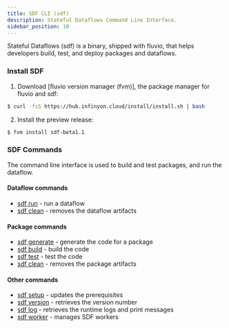 ```yaml
---
title: SDF CLI (sdf)
description: Stateful Dataflows Command Line Interface.
sidebar_position: 10
---
```


Stateful Dataflows (sdf) is a binary, shipped with fluvio, that helps developers build, test, and deploy packages and dataflows.

### Install SDF

1. Download [fluvio version manager (fvm)], the package manager for fluvio and sdf:

```bash copy="fl"
$ curl -fsS https://hub.infinyon.cloud/install/install.sh | bash
```

2. Install the preview release:

```bash copy="fl"
$ fvm install sdf-beta1.1
```

### SDF Commands

The command line interface is used to build and test packages, and run the dataflow.

#### Dataflow commands

* [sdf run] - run a dataflow
* [sdf clean] - removes the dataflow artifacts

#### Package commands

* [sdf generate] - generate the code for a package
* [sdf build] - build the code
* [sdf test] - test the code
* [sdf clean] - removes the package artifacts

#### Other commands

* [sdf setup] - updates the prerequisites
* [sdf version] - retrieves the version number
* [sdf log] - retrieves the runtime logs and print messages
* [sdf worker] - manages SDF workers

[sdf run]: run.mdx
[sdf clean]: clean.mdx
[sdf generate]: generate.mdx
[sdf build]: build.mdx
[sdf test]: test.mdx
[sdf setup]: setup.mdx
[sdf version]: version.mdx
[sdf log]: log.mdx
[sdf worker]: worker/
